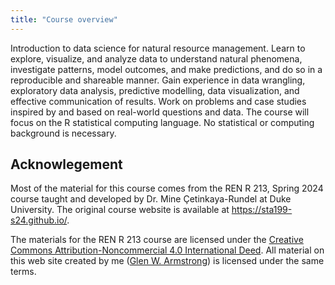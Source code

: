 ```yaml
---
title: "Course overview"
---
```


Introduction to data science for natural resource management. Learn to explore, visualize, and analyze data to understand natural phenomena, investigate patterns, model outcomes, and make predictions, and do so in a reproducible and shareable manner. Gain experience in data wrangling, exploratory data analysis, predictive modelling, data visualization, and effective communication of results. Work on problems and case studies inspired by and based on real-world questions and data. The course will focus on the R statistical computing language. No statistical or computing background is necessary.

## Acknowlegement

Most of the material for this course comes from the REN R 213, Spring 2024 course taught and developed by Dr. Mine Çetinkaya-Rundel at Duke University. The original course website is available at <https://sta199-s24.github.io/>.

The materials for the REN R 213 course are licensed under the [Creative Commons Attribution-Noncommercial 4.0 International Deed](https://creativecommons.org/licenses/by-nc/4.0/). All material on this web site created by me ([Glen W. Armstrong](https://apps.ualberta.ca/directory/person/gwa)) is licensed under the same terms.
